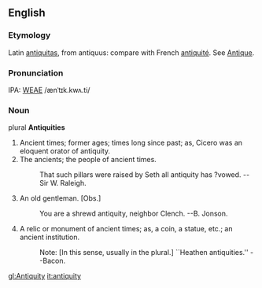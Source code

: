 ==English==
===Etymology===
Latin [[antiquitas]], from antiquus: compare with French [[antiquité]].  See [[Antique]].

===Pronunciation===
IPA: [[WEAE]] /ænˈtɪk.kwʌ.ti/

===Noun===
plural '''Antiquities'''

# Ancient times; former ages; times long since past; as, Cicero was an eloquent orator of antiquity.
# The ancients; the people of ancient times.
#:    That such pillars were raised by Seth all antiquity has ?vowed. --Sir W. Raleigh.
# An old gentleman. [Obs.]
#:    You are a shrewd antiquity, neighbor Clench. --B. Jonson.
# A relic or monument of ancient times; as, a coin, a statue, etc.; an ancient institution.
#:    Note: [In this sense, usually in the plural.] ``Heathen antiquities.'' --Bacon.
<!-- material copied from Webster's Revised Unabridged Dictionary (1913) -->

[[gl:Antiquity]]
[[it:antiquity]]